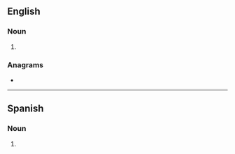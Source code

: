 {{also|saïgas}}
==English==

===Noun===
{{head|en|noun form}}

# {{plural of|en|saiga}}

===Anagrams===
* {{anagrams|en|a=aagiss|Agassi}}

----

==Spanish==

===Noun===
{{head|es|noun form|g=m-p}}

# {{noun form of|es|saiga||p}}